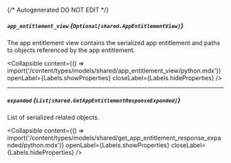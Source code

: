 {/* Autogenerated DO NOT EDIT  */}

##### `app_entitlement_view` *{`Optional[shared.AppEntitlementView]`}*
The app entitlement view contains the serialized app entitlement and paths to objects referenced by the app entitlement.

<Collapsible content={() => import('/content/types/models/shared/app_entitlement_view/python.mdx')} openLabel={Labels.showProperties} closeLabel={Labels.hideProperties} />


---
##### `expanded` *{`List[shared.GetAppEntitlementResponseExpanded]`}*
List of serialized related objects.

<Collapsible content={() => import('/content/types/models/shared/get_app_entitlement_response_expanded/python.mdx')} openLabel={Labels.showProperties} closeLabel={Labels.hideProperties} />



